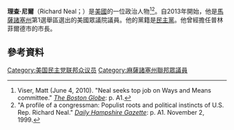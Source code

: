 '''理查·尼爾'''（Richard Neal；{{bd|1949年|2月14日}}）是[[美國|美國]]的一位政治人物<ref name="globe-2010">Viser, Matt (June 4, 2010). "Neal seeks top job on Ways and Means committee." ''[[The_Boston_Globe|The Boston Globe]]'': p. A1.</ref><ref name="gazette-1999">"A profile of a congressman: Populist roots and political instincts of U.S. Rep. Richard Neal." ''[[Daily_Hampshire_Gazette|Daily Hampshire Gazette]]'': p. A1. November 2, 1999.</ref>。自2013年開始，他是[[馬薩諸塞州|馬薩諸塞州]]第1選舉區選出的美國眾議院議員。他的黨籍是[[民主黨_(美國)|民主黨]]。他曾經擔任普林菲爾德市的市長。
== 參考資料 ==
{{reflist}}
[[Category:美国民主党联邦众议员|Category:美国民主党联邦众议员]]
[[Category:麻薩諸塞州聯邦眾議員|Category:麻薩諸塞州聯邦眾議員]]